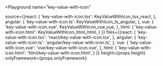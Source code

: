 

<Playground
  name="key-value-with-icon"
  
  source={{react: {
             'key-value-with-icon.tsx': KeyValueWithIcon_tsx_react,
           },
           angular: {
             'key-value-with-icon.ts': KeyValueWithIcon_ts_angular,
           },
           vue: {
             'key-value-with-icon.vue': KeyValueWithIcon_vue_vue,
           },
           html: {
             'key-value-with-icon.html': KeyValueWithIcon_html_html,
           }
}}
  files={{react: {
            'key-value-with-icon.tsx': 'react/key-value-with-icon.tsx',
          },
          angular: {
            'key-value-with-icon.ts': 'angular/key-value-with-icon.ts',
          },
          vue: {
            'key-value-with-icon.vue': 'vue/key-value-with-icon.vue',
          },
          html: {
            'key-value-with-icon.html': 'html/key-value-with-icon.html',
          }
}}
  height={props.height}
  onlyFramework={props.onlyFramework}
></Playground>
